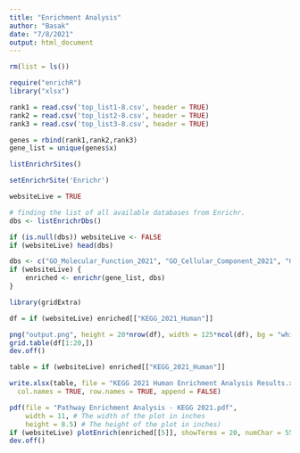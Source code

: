 ```yaml
---
title: "Enrichment Analysis"
author: "Basak"
date: "7/8/2021"
output: html_document
---
```

```r
rm(list = ls())
```

```r
require("enrichR")
library("xlsx")
```

```r
rank1 = read.csv('top_list1-8.csv', header = TRUE)
rank2 = read.csv('top_list2-8.csv', header = TRUE)
rank3 = read.csv('top_list3-8.csv', header = TRUE)

genes = rbind(rank1,rank2,rank3)
gene_list = unique(genes$x)
```


```r
listEnrichrSites()
```

```r
setEnrichrSite('Enrichr')

websiteLive = TRUE

# finding the list of all available databases from Enrichr.
dbs <- listEnrichrDbs() 

if (is.null(dbs)) websiteLive <- FALSE
if (websiteLive) head(dbs)

dbs <- c("GO_Molecular_Function_2021", "GO_Cellular_Component_2021", "GO_Biological_Process_2021", "Reactome_2016", "KEGG_2021_Human")
if (websiteLive) {
    enriched <- enrichr(gene_list, dbs)
}

```
```r
library(gridExtra)

df = if (websiteLive) enriched[["KEGG_2021_Human"]]

png("output.png", height = 20*nrow(df), width = 125*ncol(df), bg = "white")
grid.table(df[1:20,])
dev.off()
```
```r
table = if (websiteLive) enriched[["KEGG_2021_Human"]]

write.xlsx(table, file = "KEGG 2021 Human Enrichment Analysis Results.xlsx", sheetName = "Sheet1", 
  col.names = TRUE, row.names = TRUE, append = FALSE)
```


```r
pdf(file = "Pathway Enrichment Analysis - KEGG 2021.pdf",
    width = 11, # The width of the plot in inches
    height = 8.5) # The height of the plot in inches)
if (websiteLive) plotEnrich(enriched[[5]], showTerms = 20, numChar = 55, y = "Count", orderBy = "Adjusted.P.value", title = " ")
dev.off()
```


